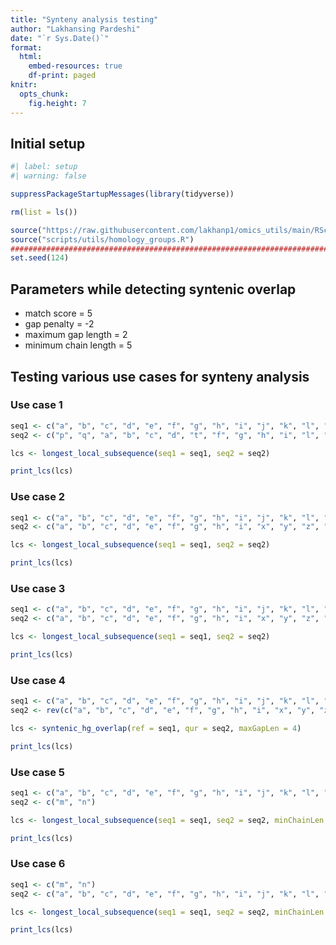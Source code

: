 ```yaml
---
title: "Synteny analysis testing"
author: "Lakhansing Pardeshi"
date: "`r Sys.Date()`"
format: 
  html: 
    embed-resources: true
    df-print: paged
knitr: 
  opts_chunk:
    fig.height: 7
---
```


## Initial setup

```r
#| label: setup
#| warning: false

suppressPackageStartupMessages(library(tidyverse))

rm(list = ls())

source("https://raw.githubusercontent.com/lakhanp1/omics_utils/main/RScripts/utils.R")
source("scripts/utils/homology_groups.R")
################################################################################
set.seed(124)

```

## Parameters while detecting syntenic overlap

- match score = 5
- gap penalty = -2
- maximum gap length = 2
- minimum chain length = 5

## Testing various use cases for synteny analysis

### Use case 1

```r
seq1 <- c("a", "b", "c", "d", "e", "f", "g", "h", "i", "j", "k", "l", "m", "n", "o", "r", "s", "t")
seq2 <- c("p", "q", "a", "b", "c", "d", "t", "f", "g", "h", "i", "l", "m", "n", "x", "y", "z", "i", "j", "k")

lcs <- longest_local_subsequence(seq1 = seq1, seq2 = seq2)

print_lcs(lcs)

```

### Use case 2

```r
seq1 <- c("a", "b", "c", "d", "e", "f", "g", "h", "i", "j", "k", "l", "m", "n", "o", "p", "q", "r", "s", "t")
seq2 <- c("a", "b", "c", "d", "e", "f", "g", "h", "i", "x", "y", "z", "i", "j", "k")

lcs <- longest_local_subsequence(seq1 = seq1, seq2 = seq2)

print_lcs(lcs)

```

### Use case 3

```r
seq1 <- c("a", "b", "c", "d", "e", "f", "g", "h", "i", "j", "k", "l", "m", "n", "o", "p", "q", "r", "s", "t")
seq2 <- c("a", "b", "c", "d", "e", "f", "g", "h", "i", "x", "y", "z", "i", "j", "k", "l", "m")

lcs <- longest_local_subsequence(seq1 = seq1, seq2 = seq2)

print_lcs(lcs)

```

### Use case 4

```r
seq1 <- c("a", "b", "c", "d", "e", "f", "g", "h", "i", "j", "k", "l", "m", "n", "o", "p", "q", "r", "s", "t")
seq2 <- rev(c("a", "b", "c", "d", "e", "f", "g", "h", "i", "x", "y", "z", "j", "k", "l", "m"))

lcs <- syntenic_hg_overlap(ref = seq1, qur = seq2, maxGapLen = 4)

print_lcs(lcs)

```


### Use case 5

```r
seq1 <- c("a", "b", "c", "d", "e", "f", "g", "h", "i", "j", "k", "l", "m", "n", "o", "p", "q", "r", "s", "t")
seq2 <- c("m", "n")

lcs <- longest_local_subsequence(seq1 = seq1, seq2 = seq2, minChainLen = 2)

print_lcs(lcs)

```

### Use case 6

```r
seq1 <- c("m", "n")
seq2 <- c("a", "b", "c", "d", "e", "f", "g", "h", "i", "j", "k", "l", "m", "n", "o", "p", "q", "r", "s", "t")

lcs <- longest_local_subsequence(seq1 = seq1, seq2 = seq2, minChainLen = 2)

print_lcs(lcs)

```
